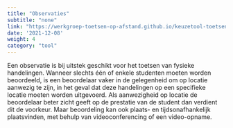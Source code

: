```yaml
---
title: "Observaties"
subtitle: "none"
link: "https://werkgroep-toetsen-op-afstand.github.io/keuzetool-toetsen/methods/observations/"
date: '2021-12-08'
weight: 4
category: "tool"
---
```


Een observatie is bij uitstek geschikt voor het toetsen van fysieke handelingen. Wanneer slechts één of enkele studenten moeten worden beoordeeld, is een beoordelaar vaker in de gelegenheid om op locatie aanwezig te zijn, in het geval dat deze handelingen op een specifieke locatie moeten worden uitgevoerd. Als aanwezigheid op locatie de beoordelaar beter zicht geeft op de prestatie van de student dan verdient dit de voorkeur. Maar beoordeling kan ook plaats- en tijdsonafhankelijk plaatsvinden, met behulp van videoconferencing of een video-opname. 

